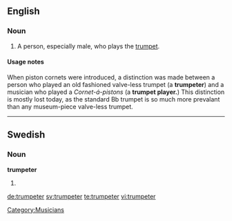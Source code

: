 ==English==

===Noun===
{{en-noun}}

# A person, especially male, who plays the [[trumpet]].

====Usage notes====
When piston cornets were introduced, a distinction was made between a person who played an old fashioned valve-less trumpet (a '''trumpeter''') and a musician who played a ''Cornet-á-pistons'' (a '''trumpet player.''')  This distinction is mostly lost today, as the standard Bb trumpet is so much more prevalant than any museum-piece valve-less trumpet.

[[Category:Musicians]]

----

==Swedish==

===Noun===
'''trumpeter'''

# {{plural of|lang=Swedish|[[trumpet#Swedish|trumpet]]}}

[[de:trumpeter]]
[[sv:trumpeter]]
[[te:trumpeter]]
[[vi:trumpeter]]